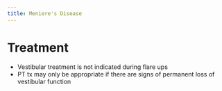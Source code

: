 ```yaml
---
title: Meniere's Disease
---
```





# Treatment

- Vestibular treatment is not indicated during flare ups 
- PT tx may only be appropriate if there are signs of permanent loss of vestibular function
